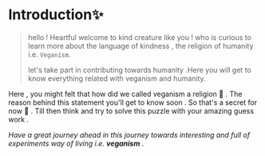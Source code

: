 


# Introduction✨
 
> hello ! Heartful welcome to kind creature like you ! who is curious to learn more about the language of kindness , the religion of humanity i.e. `Veganism`.
> 
>
>let's take part in contributing towards humanity .Here you will get to know everything related with veganism and humanity. 
 
 Here   ,   you   might   felt   that   how   did   we   called   veganism   a   religion  🤔  .  The   reason   behind   this   statement   you'll   get   to   know   soon   .   So   that's   a   secret   for   now   👀 .  Till   then   think   and   try   to   solve   this   puzzle   with   your   amazing   guess   work .

 _Have   a   great   journey   ahead   in   this   journey   towards   interesting    and   full   of   experiments   way   of    living   i.e.   **veganism** ._

  


 









